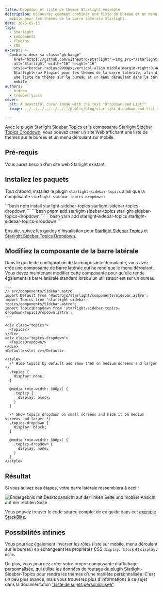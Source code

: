```yaml
---
title: Dropdown et liste de thèmes Starlight ensemble
description: Découvrez comment combiner une liste de bureau et un menu déroulant
  mobile pour les thèmes de la barre latérale Starlight.
date: 2025-05-13
tags:
  - Starlight
  - Components
  - Plugins
  - CSS
excerpt: >-
  Combinez deux <a class="gh-badge"
    href="https://github.com/withastro/starlight"><img src="/starlight.png"
    alt="Starlight" width="16" height="16"
    style="border-radius:9999px;vertical-align:middle;margin-right:0.4em;" />
    Starlight</a> Plugins pour les thèmes de la barre latérale, afin d'afficher
    une liste de thèmes sur le bureau et un menu déroulant dans la barre latérale
    mobile.
authors:
  - hideoo
  - trueberryless
cover:
  alt: A beautiful cover image with the text "Dropdown and List?"
  image: ../../../../../../../public/blog/starlight-dropdown-and-list-together.png

---
```



Avec le plugin [Starlight Sidebar Topics](https://github.com/hideoo/starlight-sidebar-topics) et la composante [Starlight Sidebar Topics Dropdown](https://github.com/trueberryless-org/starlight-sidebar-topics-dropdown), vous pouvez créer un site Web affichant une liste de thèmes sur le bureau et un menu déroulant sur mobile.

## Pré-requis

Vous aurez besoin d’un site web Starlight existant.

## Installez les paquets

Tout d'abord, installez le plugin `starlight-sidebar-topics` ainsi que la composante `starlight-sidebar-topics-dropdown` :

<Tabs syncKey="pkg">
  <TabItem label="npm">
    ```bash
    npm install starlight-sidebar-topics starlight-sidebar-topics-dropdown
    ```
  </TabItem>

  <TabItem label="pnpm">
    ```bash
    pnpm add starlight-sidebar-topics starlight-sidebar-topics-dropdown
    ```
  </TabItem>

  <TabItem label="Yarn">
    ```bash
    yarn add starlight-sidebar-topics starlight-sidebar-topics-dropdown
    ```
  </TabItem>
</Tabs>

Ensuite, suivez les guides d'installation pour [Starlight Sidebar Topics](https://starlight-sidebar-topics.netlify.app/docs/getting-started/#installation) et [Starlight Sidebar Topics Dropdown](https://starlight-sidebar-topics-dropdown.trueberryless.org/docs/getting-started/#installation).

## Modifiez la composante de la barre latérale

Dans le guide de configuration de la composante déroulante, vous avez créé une composante de barre latérale qui ne rend que le menu déroulant. Vous devez maintenant modifier cette composante pour qu'elle rende également la barre latérale standard lorsqu'un utilisateur est sur un bureau.

```astro
---
// src/components/Sidebar.astro
import Default from '@astrojs/starlight/components/Sidebar.astro';
import Topics from 'starlight-sidebar-topics/components/Sidebar.astro';
import TopicsDropdown from 'starlight-sidebar-topics-dropdown/TopicsDropdown.astro';
---

<div class="topics">
  <Topics/>
</div>
<div class="topics-dropdown">
  <TopicsDropdown/>
</div>
<Default><slot /></Default>

<style>
  /* Hide topics by default and show them on medium screens and larger */
  .topics {
    display: none;
  }

  @media (min-width: 800px) {
    .topics {
      display: block;
    }
  }

  /* Show topics dropdown on small screens and hide it on medium screens and larger */
  .topics-dropdown {
    display: block;
  }

  @media (min-width: 800px) {
    .topics-dropdown {
      display: none;
    }
  }
</style>
```

## Résultat

Si vous suivez ces étapes, votre barre latérale ressemblera à ceci :

![Endergebnis mit Desktopansicht auf der linken Seite und mobiler Ansicht auf der rechten Seite](../../../../../../assets/dropdown-or-list.png)

Vous pouvez trouver le code source complet de ce guide dans cet [exemple StackBlitz](https://stackblitz.com/edit/withastro-starlight-qgraahmp?file=astro.config.mjs).

## Possibilités infinies

Vous pourriez également inverser les rôles (liste sur mobile, menu déroulant sur le bureau) en échangeant les propriétés CSS `display: block` et `display: none`.

De plus, vous pourriez créer votre propre composante d'affichage personnalisée, qui utilise les données de routage du plugin Starlight-Sidebar-Topics pour rendre les thèmes d'une manière personnalisée. C'est un peu plus avancé, mais vous trouverez plus d'informations à ce sujet dans la documentation ["Liste de sujets personnalisée"](https://starlight-sidebar-topics.netlify.app/docs/guides/custom-topic-list/).
